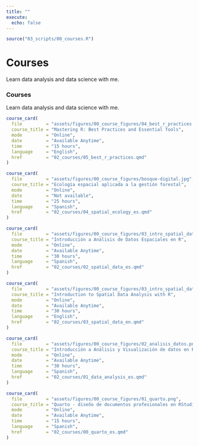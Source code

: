 ```yaml
---
title: ""
execute: 
  echo: false
---
```


```r
source("03_scripts/00_courses.R")
```

::: {.column-screen .jumbotron .jumbotron-courses .container .d-none .d-sm-block}
<div>

# Courses {.text-black .jumbotron-title}

</div>

::: jumbotron-text
Learn data analysis and data science with me.
:::
:::

::: {.row .d-block .d-sm-none}
::: {.card .card-courses}
### Courses

Learn data analysis and data science with me.
:::
:::

::: {.container .grid .mt-5}
::: {.g-col-12 .g-col-md-6}
```r
course_card(
  file         = "assets/figures/00_course_figures/04_best_r_practices.png",
  course_title = "Mastering R: Best Practices and Essential Tools",
  mode         = "Online",
  date         = "Available Anytime",
  time         = "15 hours",
  language     = "English",
  href         = "02_courses/05_best_r_practices.qmd"
)
```
:::

::: {.g-col-12 .g-col-md-6}
```r
course_card(
  file         = "assets/figures/00_course_figures/bosque-digital.jpg",
  course_title = "Ecología espacial aplicada a la gestión forestal",
  mode         = "Online",
  date         = "Not available",
  time         = "25 hours",
  language     = "Spanish",
  href         = "02_courses/04_spatial_ecology_es.qmd"
)
```
:::

::: {.g-col-12 .g-col-md-6}
```r
course_card(
  file         = "assets/figures/00_course_figures/03_intro_spatial_data.png",
  course_title = "Introducción a Análisis de Datos Espaciales en R",
  mode         = "Online",
  date         = "Available Anytime",
  time         = "30 hours",
  language     = "Spanish",
  href         = "02_courses/02_spatial_data_es.qmd"
)
```
:::

::: {.g-col-12 .g-col-md-6}
```r
course_card(
  file         = "assets/figures/00_course_figures/03_intro_spatial_data.png",
  course_title = "Introduction to Spatial Data Analysis with R",
  mode         = "Online",
  date         = "Available Anytime",
  time         = "30 hours",
  language     = "English",
  href         = "02_courses/03_spatial_data_en.qmd"
)
```
:::

::: {.g-col-12 .g-col-md-6}
```r
course_card(
  file         = "assets/figures/00_course_figures/02_analisis_datos.png",
  course_title = "Introducción a Análisis y Visualización de datos en R [2024]",
  mode         = "Online",
  date         = "Available Anytime",
  time         = "30 hours",
  language     = "Spanish",
  href         = "02_courses/01_data_analysis_es.qmd"
)
```
:::

::: {.g-col-12 .g-col-md-6}
```r
course_card(
  file         = "assets/figures/00_course_figures/01_quarto.png",
  course_title = "Quarto - diseño de documentos profesionales en RStudio",
  mode         = "Online",
  date         = "Available Anytime",
  time         = "15 hours",
  language     = "Spanish",
  href         = "02_courses/00_quarto_es.qmd"
)
```
:::
:::
